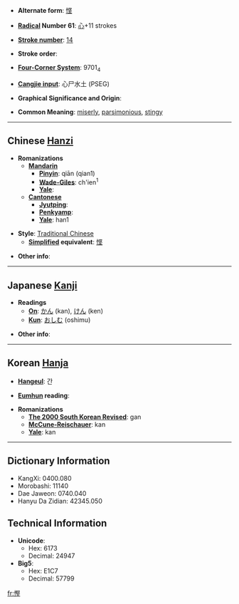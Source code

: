* '''Alternate form''': [[悭]]

* '''[[Wiktionary:Chinese radical index| Radical]] Number 61''': [[Wiktionary:Chinese radical index 心|心]]+11 strokes

* '''[[Wiktionary:Chinese total strokes index|Stroke number]]''': [[Wiktionary:Chinese total strokes index 14|14]]

* '''Stroke order''': 

* '''[[Wiktionary:Chinese four corner index|Four-Corner System]]''': 9701<sub>4</sub>

* '''[[Wiktionary:Chinese Cangjie index|Cangjie input]]''': 心尸水土 (PSEG)

* '''Graphical Significance and Origin''': 

* '''Common Meaning''': [[miserly]], [[parsimonious]], [[stingy]]

----

== Chinese [[Hanzi]] ==

* '''Romanizations'''
** '''[[Mandarin]]'''
*** '''[[Pinyin]]''': qiān (qian1)
*** '''[[Wade-Giles]]''': ch'ien<sup>1</sup>
*** '''[[Yale]]''': 
** '''[[Cantonese]]'''
*** '''[[Jyutping]]''':
*** '''[[Penkyamp]]''': 
*** '''[[Yale]]''': han1

* '''Style''': [[Traditional Chinese]] 
** '''[[Simplified Chinese|Simplified]] equivalent''': [[悭]]

* '''Other info''': 

----

== Japanese [[Kanji]] ==

* '''Readings'''
** '''[[On]]''': [[かん]] (kan), [[けん]] (ken)
** '''[[Kun]]''': [[おしむ]] (oshimu)

* '''Other info''':  

----

== Korean [[Hanja]] ==

* '''[[Hangeul]]''': 간

* '''[[Eumhun]] reading''': 

* '''Romanizations'''
** '''[[The 2000 South Korean Revised Romanization|The 2000 South Korean Revised]]''': gan
** '''[[McCune-Reischauer]]''': kan
** '''[[Yale]]''': kan

----

== Dictionary Information ==

* KangXi: 0400.080
* Morobashi: 11140
* Dae Jaweon: 0740.040
* Hanyu Da Zidian: 42345.050

== Technical Information ==

* '''Unicode''':
** Hex: 6173
** Decimal: 24947
* '''Big5''':
** Hex: E1C7
** Decimal: 57799

[[fr:慳]]